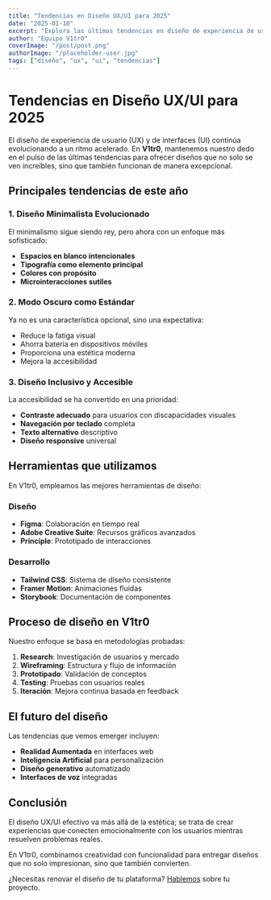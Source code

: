 ```yaml
---
title: "Tendencias en Diseño UX/UI para 2025"
date: "2025-01-10"
excerpt: "Explora las últimas tendencias en diseño de experiencia de usuario e interfaces que están definiendo el futuro digital."
author: "Equipo V1tr0"
coverImage: "/post/post.png"
authorImage: "/placeholder-user.jpg"
tags: ["diseño", "ux", "ui", "tendencias"]
---
```


# Tendencias en Diseño UX/UI para 2025

El diseño de experiencia de usuario (UX) y de interfaces (UI) continúa evolucionando a un ritmo acelerado. En **V1tr0**, mantenemos nuestro dedo en el pulso de las últimas tendencias para ofrecer diseños que no solo se ven increíbles, sino que también funcionan de manera excepcional.

## Principales tendencias de este año

### 1. Diseño Minimalista Evolucionado

El minimalismo sigue siendo rey, pero ahora con un enfoque más sofisticado:

- **Espacios en blanco intencionales**
- **Tipografía como elemento principal**
- **Colores con propósito**
- **Microinteracciones sutiles**

### 2. Modo Oscuro como Estándar

Ya no es una característica opcional, sino una expectativa:

- Reduce la fatiga visual
- Ahorra batería en dispositivos móviles
- Proporciona una estética moderna
- Mejora la accesibilidad

### 3. Diseño Inclusivo y Accesible

La accesibilidad se ha convertido en una prioridad:

- **Contraste adecuado** para usuarios con discapacidades visuales
- **Navegación por teclado** completa
- **Texto alternativo** descriptivo
- **Diseño responsive** universal

## Herramientas que utilizamos

En V1tr0, empleamos las mejores herramientas de diseño:

### Diseño
- **Figma**: Colaboración en tiempo real
- **Adobe Creative Suite**: Recursos gráficos avanzados
- **Principle**: Prototipado de interacciones

### Desarrollo
- **Tailwind CSS**: Sistema de diseño consistente
- **Framer Motion**: Animaciones fluidas
- **Storybook**: Documentación de componentes

## Proceso de diseño en V1tr0

Nuestro enfoque se basa en metodologías probadas:

1. **Research**: Investigación de usuarios y mercado
2. **Wireframing**: Estructura y flujo de información
3. **Prototipado**: Validación de conceptos
4. **Testing**: Pruebas con usuarios reales
5. **Iteración**: Mejora continua basada en feedback

## El futuro del diseño

Las tendencias que vemos emerger incluyen:

- **Realidad Aumentada** en interfaces web
- **Inteligencia Artificial** para personalización
- **Diseño generativo** automatizado
- **Interfaces de voz** integradas

## Conclusión

El diseño UX/UI efectivo va más allá de la estética; se trata de crear experiencias que conecten emocionalmente con los usuarios mientras resuelven problemas reales.

En V1tr0, combinamos creatividad con funcionalidad para entregar diseños que no solo impresionan, sino que también convierten.

¿Necesitas renovar el diseño de tu plataforma? [Hablemos](/contact) sobre tu proyecto.